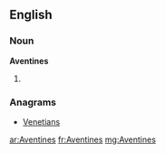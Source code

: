 ==English==

===Noun===
'''Aventines'''

# {{plural of|[[Aventine]]}}

===Anagrams===
* [[Venetians#English|Venetians]]

[[ar:Aventines]]
[[fr:Aventines]]
[[mg:Aventines]]